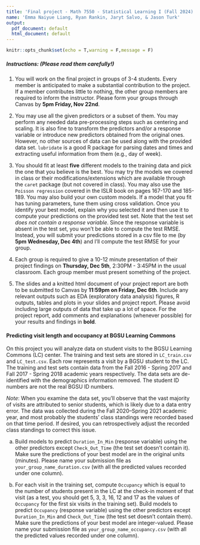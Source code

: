 ---
title: 'Final project - Math 7550 - Statistical Learning I (Fall 2024)'
name: 'Emma Naiyue Liang, Ryan Rankin, Jaryt Salvo, & Jason Turk'
output:
  pdf_document: default
  html_document: default
---
  
```{r setup, include=FALSE}
knitr::opts_chunk$set(echo = T,warning = F,message = F)
```

##### __Instructions:__ (Please read them carefully!)

(1) You will work on the final project in groups of 3-4 students. Every member is anticipated to make a substantial contribution to the project. If a member contributes little to nothing, the other group members are required to inform the instructor. Please form your groups through Canvas by __5pm Friday, Nov 22nd__. 

(2) You may use all the given predictors or a subset of them. You may perform any needed data pre-processing steps such as centering and scaling. It is also fine to transform the predictors and/or a response variable or introduce new predictors obtained from the original ones. However, no other sources of data can be used along with the provided data set. `lubridate` is a good R package for parsing dates and times and extracting useful information from them (e.g., day of week). 

(3) You should fit at least __five__ different models to the training data and pick the one that you believe is the best. You may try the models we covered in class or their modifications/extensions which are available through the `caret` package (but not covered in class). You may also use the `Poisson regression` covered in the ISLR book on pages 167-170 and 185-189. You may also build your own custom models. If a model that you fit has tuning parameters, tune them using cross validation. Once you identify your best model, explain why you selected it and then use it to compute your predictions on the provided test set. Note that the test set _does not contain a response variable_. Since the response variable is absent in the test set, you won't be able to compute the test RMSE. Instead, you will submit your predictions stored in a csv file to me (by __5pm Wednesday, Dec 4th__) and I'll compute the test RMSE for your group. 

(3) Each group is required to give a 10-12 minute presentation of their project findings on __Thursday, Dec 5th__, 2:30PM - 3:45PM in the usual classroom. Each group member must present something of the project. 

(4) The slides and a knitted html document of your project report are both to be submitted to Canvas by __11:59pm on Friday, Dec 6th__. Include any relevant outputs such as EDA (exploratory data analysis) figures, R outputs, tables and plots in your slides and project report. Please avoid including large outputs of data that take up a lot of space. For the project report, add comments and explanations (whenever possible) for your results and findings in **bold**.

#### __Predicting visit length and occupancy at BGSU Learning Commons__

On this project you will analyze data on student visits to the BGSU Learning Commons (LC) center. The training and test sets are stored in `LC_train.csv` and `LC_test.csv`. Each row represents a visit by a BGSU student to the LC. The training and test sets contain data from the Fall 2016 - Spring 2017 and Fall 2017 - Spring 2018 academic years respectively. The data sets are de-identified with the demographics information removed. The student ID numbers are not the real BGSU ID numbers. 

_Note_: When you examine the data set, you'll observe that the vast majority of visits are attributed to senior students, which is likely due to a data entry error. The data was collected during the Fall 2020–Spring 2021 academic year, and most probably the students' class standings were recorded based on that time period. If desired, you can retrospectively adjust the recorded class standings to correct this issue.

(a) Build models to predict `Duration_In_Min` (response variable) using the other predictors except `Check_Out_Time` (the test set doesn't contain it). Make sure the predictions of your best model are in the original units (minutes). Please name your submission file as `your_group_name_duration.csv` (with all the predicted values recorded under one column).

(b) For each visit in the training set, compute `Occupancy` which is equal to the number of students present in the LC at the check-in moment of  that visit (as a test, you should get 5, 3, 3, 16, 12 and 17 as the values of `Occupancy` for the first six visits in the training set). Build models to predict `Occupancy` (response variable) using the other predictors except `Duration_In_Min` and `Check_Out_Time` (the test set doesn't contain them). Make sure the predictions of your best model are integer-valued. Please name your submission file as `your_group_name_occupancy.csv` (with all the predicted values recorded under one column).

